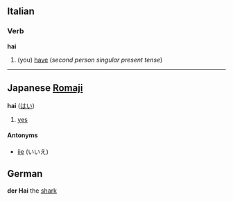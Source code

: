 ==Italian==
===Verb===
'''hai'''

#(you) [[have]] (''second person singular present tense'')

----

==Japanese [[Romaji]]==
<!-- i guess it's an interjection but it could be a particle -->
'''hai''' ([[はい]])

# [[yes]]

====Antonyms====
*[[iie]] (いいえ)

==German==

'''der Hai'''
the [[shark]]